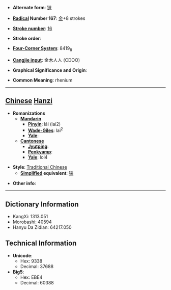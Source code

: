 * '''Alternate form''': [[铼]]

* '''[[Wiktionary:Chinese radical index| Radical]] Number 167''': [[Wiktionary:Chinese radical index 金|金]]+8 strokes

* '''[[Wiktionary:Chinese total strokes index|Stroke number]]''': [[Wiktionary:Chinese total strokes index 16|16]]

* '''Stroke order''': 

* '''[[Wiktionary:Chinese four corner index|Four-Corner System]]''': 8419<sub>8</sub>

* '''[[Wiktionary:Chinese Cangjie index|Cangjie input]]''': 金木人人 (CDOO)

* '''Graphical Significance and Origin''': 

* '''Common Meaning''': rhenium

----

== [[Chinese]] [[Hanzi]] ==

* '''Romanizations'''
** '''[[Mandarin]]'''
*** '''[[Pinyin]]''': lái (lai2)
*** '''[[Wade-Giles]]''': lai<sup>2</sup>
*** '''[[Yale]]''': 
** '''[[Cantonese]]'''
*** '''[[Jyutping]]''':
*** '''[[Penkyamp]]''': 
*** '''[[Yale]]''': loi4

* '''Style''': [[Traditional Chinese]] 
** '''[[Simplified Chinese|Simplified]] equivalent''': [[铼]]

* '''Other info''': 

----

== Dictionary Information ==

* KangXi: 1313.051
* Morobashi: 40594
* Hanyu Da Zidian: 64217.050

== Technical Information ==

* '''Unicode''':
** Hex: 9338
** Decimal: 37688
* '''Big5''':
** Hex: EBE4
** Decimal: 60388